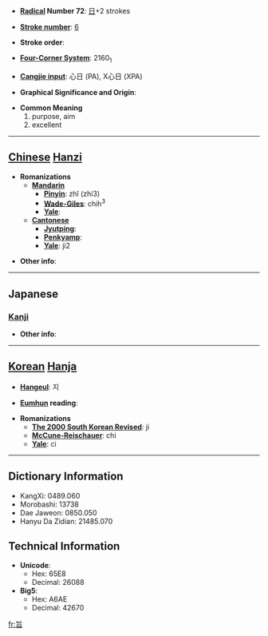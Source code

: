 * '''[[Wiktionary:Chinese radical index| Radical]] Number 72''': [[Wiktionary:Chinese radical index 日|日]]+2 strokes

* '''[[Wiktionary:Chinese total strokes index|Stroke number]]''': [[Wiktionary:Chinese total strokes index 6|6]]

* '''Stroke order''': 

* '''[[Wiktionary:Chinese four corner index|Four-Corner System]]''': 2160<sub>1</sub>

* '''[[Wiktionary:Chinese Cangjie index|Cangjie input]]''': 心日 (PA), X心日 (XPA)

* '''Graphical Significance and Origin''': 

* '''Common Meaning'''
*#purpose, aim
*# excellent


----

== [[Chinese]] [[Hanzi]] ==

* '''Romanizations'''
** '''[[Mandarin]]'''
*** '''[[Pinyin]]''': zhǐ (zhi3)
*** '''[[Wade-Giles]]''': chih<sup>3</sup>
*** '''[[Yale]]''': 
** '''[[Cantonese]]'''
*** '''[[Jyutping]]''':
*** '''[[Penkyamp]]''': 
*** '''[[Yale]]''': ji2

* '''Other info''': 

----

==Japanese==
===[[Kanji]]===
{{kanji|on readings=[[し]] (shi)|kun readings=[[むね]] (mune), [[うまい]] (umai)}}

* '''Other info''':  

----

== [[Korean]] [[Hanja]] ==

* '''[[Hangeul]]''': 지

* '''[[Eumhun]] reading''': 

* '''Romanizations'''
** '''[[The 2000 South Korean Revised Romanization|The 2000 South Korean Revised]]''': ji
** '''[[McCune-Reischauer]]''': chi
** '''[[Yale]]''': ci

----

== Dictionary Information ==

* KangXi: 0489.060
* Morobashi: 13738
* Dae Jaweon: 0850.050
* Hanyu Da Zidian: 21485.070

== Technical Information ==

* '''Unicode''':
** Hex: 65E8
** Decimal: 26088
* '''Big5''':
** Hex: A6AE
** Decimal: 42670

[[fr:旨]]